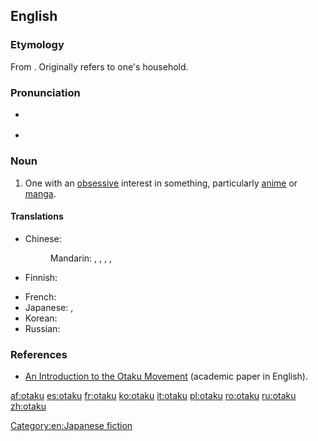 {{was wotd|2008|June|20}}
==English==
{{wikipedia}}

===Etymology===
From {{etyl|ja}} {{term|おたく||geek, nerd|lang=ja}}.  Originally refers to one's household.

===Pronunciation===
* {{a|US}} {{IPA|/ɔˈtɑ.ku/}}
* {{audio|en-us-otaku.ogg|Audio (US)}}

===Noun===
{{en-noun}}

# {{fandom}} One with an [[obsessive]] interest in something, particularly [[anime]] or [[manga]].

====Translations====
{{trans-top|one with an obsessive interest}}
* Chinese:
*: Mandarin: {{qualifier|male nerd}} {{t-|cmn|宅男|tr=zháinán|sc=Hani}}, {{qualifier|female nerd}} {{t-|cmn|宅女|tr=zháinǚ|sc=Hani}}, {{qualifier|fan}} {{t-|cmn|粉絲|sc=Hani}}, {{t-|cmn|粉丝|tr=fěnsī|sc=Hani}}, {{qualifier|one obsessed with Japanese things}} {{t|cmn|哈日族|tr=hāRìzú|sc=Hani}}
* Finnish: {{t-|fi|otaku}}
{{trans-mid}}
* French: {{t|fr|otaku|m|f}}
* Japanese: {{t-|ja|オタク|tr=otaku}}, {{t+|ja|おたく|tr=otaku}}
* Korean: {{t|ko|오타쿠|tr=otaku}}
* Russian: {{t+|ru|отаку|m|f|tr=otáku}} {{indeclinable}}
{{trans-bottom}}

===References===
* [http://www.brunel.ac.uk/4042/entertext4.1/lamarre1.pdf An Introduction to the Otaku Movement] (academic paper in English).

[[Category:en:Japanese fiction]]

[[af:otaku]]
[[es:otaku]]
[[fr:otaku]]
[[ko:otaku]]
[[it:otaku]]
[[pl:otaku]]
[[ro:otaku]]
[[ru:otaku]]
[[zh:otaku]]
